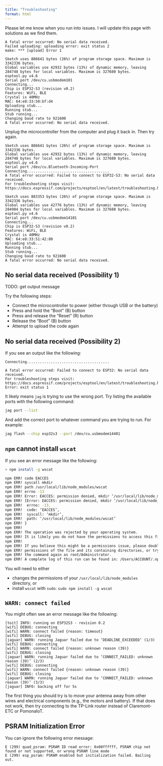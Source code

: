 ```yaml
---
title: "Troubleshooting"
format: html
---
```


Please let me know when you run into issues. I will update this page with solutions as we find them.

<!-- esptool.py --chip esp32s3 --port /dev/cu.usbmodem2101 erase_flash -->



```
A fatal error occurred: No serial data received.
Failed uploading: uploading error: exit status 2
make: *** [upload] Error 1
```

```
Sketch uses 886641 bytes (26%) of program storage space. Maximum is 3342336 bytes.
Global variables use 42932 bytes (13%) of dynamic memory, leaving 284748 bytes for local variables. Maximum is 327680 bytes.
esptool.py v4.6
Serial port /dev/cu.usbmodem101
Connecting...
Chip is ESP32-S3 (revision v0.2)
Features: WiFi, BLE
Crystal is 40MHz
MAC: 64:e8:33:50:bf:d4
Uploading stub...
Running stub...
Stub running...
Changing baud rate to 921600
A fatal error occurred: No serial data received.
```

Unplug the microcontroller from the computer and plug it back in. Then try again.


```
Sketch uses 886641 bytes (26%) of program storage space. Maximum is 3342336 bytes.
Global variables use 42932 bytes (13%) of dynamic memory, leaving 284748 bytes for local variables. Maximum is 327680 bytes.
esptool.py v4.6
Serial port /dev/cu.Bluetooth-Incoming-Port
Connecting......................................
A fatal error occurred: Failed to connect to ESP32-S3: No serial data received.
For troubleshooting steps visit: https://docs.espressif.com/projects/esptool/en/latest/troubleshooting.html
```

```
Sketch uses 883353 bytes (26%) of program storage space. Maximum is 3342336 bytes.
Global variables use 42776 bytes (13%) of dynamic memory, leaving 284904 bytes for local variables. Maximum is 327680 bytes.
esptool.py v4.6
Serial port /dev/cu.usbmodem14101
Connecting...
Chip is ESP32-S3 (revision v0.2)
Features: WiFi, BLE
Crystal is 40MHz
MAC: 64:e8:33:51:42:80
Uploading stub...
Running stub...
Stub running...
Changing baud rate to 921600
A fatal error occurred: No serial data received.
```

## No serial data received (Possibility 1)

TODO: get output message

Try the following steps:

- Connect the microcontroller to power (either through USB or the battery)
- Press and hold the "Boot" (B) button
- Press and release the "Reset" (R) button
- Release the "Boot" (B) button
- Attempt to upload the code again

## No serial data received (Possibility 2)

If you see an output like the following:

```text
Connecting......................................

A fatal error occurred: Failed to connect to ESP32: No serial data received.
For troubleshooting steps visit: https://docs.espressif.com/projects/esptool/en/latest/troubleshooting.html
Error: exit status 1
```

It likely means `jag` is trying to use the wrong port. Try listing the available ports with the following command:

```bash
jag port --list
```

And add the correct port to whatever command you are trying to run. For example:

```bash
jag flash --chip esp32s3 --port /dev/cu.usbmodem14401
```

## `npm` cannot install `wscat`

If you see an error message like the following:

```bash
> npm install -g wscat

npm ERR! code EACCES
npm ERR! syscall mkdir
npm ERR! path /usr/local/lib/node_modules/wscat
npm ERR! errno -13
npm ERR! Error: EACCES: permission denied, mkdir ‘/usr/local/lib/node_modules/wscat’
npm ERR! [Error: EACCES: permission denied, mkdir ‘/usr/local/lib/node_modules/wscat’] {
npm ERR!  errno: -13,
npm ERR!  code: ‘EACCES’,
npm ERR!  syscall: ‘mkdir’,
npm ERR!  path: ‘/usr/local/lib/node_modules/wscat’
npm ERR! }
npm ERR!
npm ERR! The operation was rejected by your operating system.
npm ERR! It is likely you do not have the permissions to access this file as the current user
npm ERR!
npm ERR! If you believe this might be a permissions issue, please double-check the
npm ERR! permissions of the file and its containing directories, or try running
npm ERR! the command again as root/Administrator.
npm ERR! A complete log of this run can be found in: /Users/ACCOUNT/.npm/_logs/2024-09-12T17_07_20_354Z-debug-0.log
```

You will need to either

- changes the permissions of your `/usr/local/lib/node_modules` directory, or
- install `wscat` with `sudo`: `sudo npm install -g wscat`

## `WARN: connect failed`

You might often see an error message like the following:

```text
[toit] INFO: running on ESP32S3 - revision 0.2
[wifi] DEBUG: connecting
[wifi] WARN: connect failed {reason: timeout}
[wifi] DEBUG: closing
[jaguar] WARN: running Jaguar failed due to ‘DEADLINE_EXCEEDED’ (1/3)
[wifi] DEBUG: connecting
[wifi] WARN: connect failed {reason: unknown reason (39)}
[wifi] DEBUG: closing
[jaguar] WARN: running Jaguar failed due to ‘CONNECT_FAILED: unknown reason (39)’ (2/3)
[wifi] DEBUG: connecting
[wifi] WARN: connect failed {reason: unknown reason (39)}
[wifi] DEBUG: closing
[jaguar] WARN: running Jaguar failed due to ‘CONNECT_FAILED: unknown reason (39)’ (3/3)
[jaguar] INFO: backing off for 5s
```

The first thing you should try is to move your antenna away from other wires and electrical components (e.g., the motors and battery). If that does not work, then try connecting to the TP-Link router instead of Claremont-ETC or PomonaIoT.

## PSRAM Initialization Error

You can ignore the following error message:

```text
E (299) quad_psram: PSRAM ID read error: 0x00ffffff, PSRAM chip not found or not supported, or wrong PSRAM line mode
E (299) esp_psram: PSRAM enabled but initialization failed. Bailing out.
```
